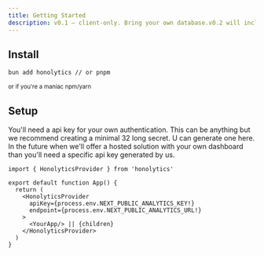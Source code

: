```yaml
---
title: Getting Started
description: v0.1 — client-only. Bring your own database.v0.2 will include storage solution for localstorage, indexDB, Postgresql (local & cloud), file sqlite and turso.
---
```


## Install

```bash
bun add honolytics // or pnpm
```
<small>or if you're a maniac npm/yarn</small>
## Setup
You'll need a api key for your own authentication. This can be anything but we recommend creating a minimal 32 long secret. U can generate one here. In the future when we'll offer a hosted solution with your own dashboard than you'll need a specific api key generated by us.
<CreateApiKey />

```tsx
import { HonolyticsProvider } from 'honolytics'

export default function App() {
  return (
    <HonolyticsProvider
      apiKey={process.env.NEXT_PUBLIC_ANALYTICS_KEY!}
      endpoint={process.env.NEXT_PUBLIC_ANALYTICS_URL!}
    >
      <YourApp/> || {children}
    </HonolyticsProvider>
  )
}
```